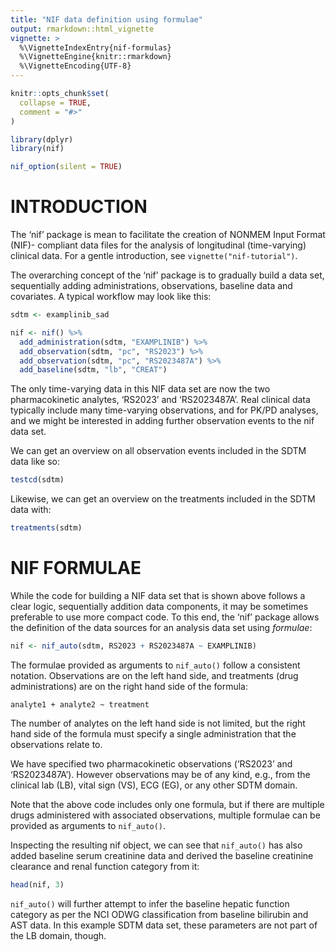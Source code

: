 ```yaml
---
title: "NIF data definition using formulae"
output: rmarkdown::html_vignette
vignette: >
  %\VignetteIndexEntry{nif-formulas}
  %\VignetteEngine{knitr::rmarkdown}
  %\VignetteEncoding{UTF-8}
---
```


```r
knitr::opts_chunk$set(
  collapse = TRUE,
  comment = "#>"
)
```

```r
library(dplyr)
library(nif)

nif_option(silent = TRUE)
```

# INTRODUCTION

The 'nif' package is mean to facilitate the creation of NONMEM Input Format
(NIF)- compliant data files for the analysis of longitudinal (time-varying)
clinical data. For a gentle introduction, see `vignette("nif-tutorial")`.

The overarching concept of the 'nif' package is to gradually build a data set,
sequentially adding administrations, observations, baseline data and covariates.
A typical workflow may look like this:

```r
sdtm <- examplinib_sad

nif <- nif() %>% 
  add_administration(sdtm, "EXAMPLINIB") %>% 
  add_observation(sdtm, "pc", "RS2023") %>% 
  add_observation(sdtm, "pc", "RS2023487A") %>% 
  add_baseline(sdtm, "lb", "CREAT")
```

The only time-varying data in this NIF data set are now the two pharmacokinetic
analytes, 'RS2023' and 'RS2023487A'. Real clinical data typically include many
time-varying observations, and for PK/PD analyses, and we might be interested in
adding further observation events to the nif data set. 

We can get an overview on all observation events included in the SDTM data like
so: 

```r
testcd(sdtm)
```

Likewise, we can get an overview on the treatments included in the SDTM data
with:

```r
treatments(sdtm)
```

# NIF FORMULAE

While the code for building a NIF data set that is shown above follows a clear
logic, sequentially addition data components, it may be sometimes preferable to
use more compact code. To this end, the 'nif' package allows the definition of
the data sources for an analysis data set using *formulae*:

```r
nif <- nif_auto(sdtm, RS2023 + RS2023487A ~ EXAMPLINIB)
```

The formulae provided as arguments to `nif_auto()` follow a consistent notation.
Observations are on the left hand side, and treatments (drug administrations)
are on the right hand side of the formula:

`analyte1 + analyte2 ~ treatment`

The number of analytes on the left hand side is not limited, but the right hand
side of the formula must specify a single administration that the observations 
relate to.

We have specified two pharmacokinetic observations ('RS2023' and 'RS2023487A').
However observations may be of any kind, e.g., from the clinical lab (LB), vital
sign (VS), ECG (EG), or any other SDTM domain.

Note that the above code includes only one formula, but if there are multiple
drugs administered with associated observations, multiple formulae can be
provided as arguments to `nif_auto()`.

Inspecting the resulting nif object, we can see that `nif_auto()` has also added
baseline serum creatinine data and derived the baseline creatinine clearance and
renal function category from it:

```r
head(nif, 3)
```

`nif_auto()` will further attempt to infer the baseline hepatic function
category as per the NCI ODWG classification from baseline bilirubin and AST
data. In this example SDTM data set, these parameters are not part of the LB
domain, though.

